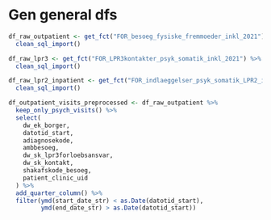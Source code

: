 # Gen general dfs

```r
df_raw_outpatient <- get_fct("FOR_besoeg_fysiske_fremmoeder_inkl_2021") %>%
  clean_sql_import()

df_raw_lpr3 <- get_fct("FOR_LPR3kontakter_psyk_somatik_inkl_2021") %>%
  clean_sql_import()

df_raw_lpr2_inpatient <- get_fct("FOR_indlaeggelser_psyk_somatik_LPR2_inkl_2021") %>%
  clean_sql_import()

df_outpatient_visits_preprocessed <- df_raw_outpatient %>%
  keep_only_psych_visits() %>%
  select(
    dw_ek_borger,
    datotid_start,
    adiagnosekode,
    ambbesoeg,
    dw_sk_lpr3forloebsansvar,
    dw_sk_kontakt,
    shakafskode_besoeg,
    patient_clinic_uid
  ) %>%
  add_quarter_column() %>%
  filter(ymd(start_date_str) < as.Date(datotid_start), 
         ymd(end_date_str) > as.Date(datotid_start))

```

